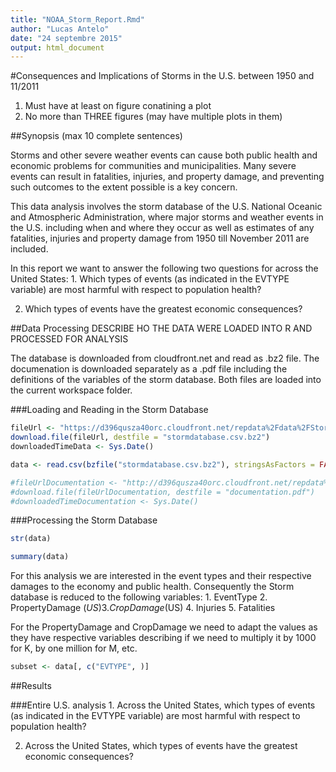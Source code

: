 ```yaml
---
title: "NOAA_Storm_Report.Rmd"
author: "Lucas Antelo"
date: "24 septembre 2015"
output: html_document
---
```


#Consequences and Implications of Storms in the U.S. between 1950 and 11/2011

1. Must have at least on figure conatining a plot
2. No more than THREE figures (may have multiple plots in them)

##Synopsis (max 10 complete sentences)

Storms and other severe weather events can cause both public health and economic problems for communities and municipalities. Many severe events can result in fatalities, injuries, and property damage, and preventing such outcomes to the extent possible is a key concern.

This data analysis involves the storm database of the U.S. National Oceanic and Atmospheric Administration, where major storms and weather events in the U.S. including when and where they occur as well as estimates of any fatalities, injuries and property damage from 1950 till November 2011 are included.

In this report we want to answer the following two questions for across the United States:
1.  Which types of events (as indicated in the EVTYPE variable) are most harmful with respect to population health?

2. Which types of events have the greatest economic consequences?

##Data Processing
DESCRIBE HO THE DATA WERE LOADED INTO R AND PROCESSED FOR ANALYSIS

The database is downloaded from cloudfront.net and read as .bz2 file. The documenation is downloaded separately as a .pdf file including the definitions of the variables of the storm database. Both files are loaded into the current workspace folder.

###Loading and Reading in the Storm Database
```r
fileUrl <- "https://d396qusza40orc.cloudfront.net/repdata%2Fdata%2FStormData.csv.bz2"
download.file(fileUrl, destfile = "stormdatabase.csv.bz2")
downloadedTimeData <- Sys.Date()

data <- read.csv(bzfile("stormdatabase.csv.bz2"), stringsAsFactors = FALSE)

#fileUrlDocumentation <- "http://d396qusza40orc.cloudfront.net/repdata%2Fpeer2_doc%2Fpd01016005curr.pdf"
#download.file(fileUrlDocumentation, destfile = "documentation.pdf")
#downloadedTimeDocumentation <- Sys.Date()
```
###Processing the Storm Database
```r
str(data)

summary(data)
```

For this analysis we are interested in the event types and their respective damages to the economy and public health. Consequently the Storm database is reduced to the following variables:
1. EventType
2. PropertyDamage ($US)
3. CropDamage ($US)
4. Injuries
5. Fatalities

For the PropertyDamage and CropDamage we need to adapt the values as they have respective variables describing if we need to multiply it by 1000 for K, by one million for M, etc.

```r
subset <- data[, c("EVTYPE", )]
```
##Results

###Entire U.S. analysis
1.  Across the United States, which types of events (as indicated in the EVTYPE variable) are most harmful     with respect to population health?

2. Across the United States, which types of events have the greatest economic consequences?


```r

```


